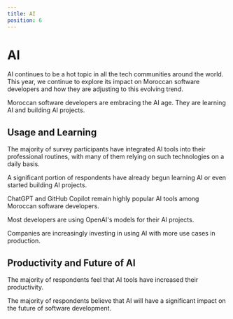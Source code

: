```yaml
---
title: AI
position: 6
---
```


# AI

AI continues to be a hot topic in all the tech communities around the world. This year, we continue to explore its impact on Moroccan software developers and how they are adjusting to this evolving trend.

Moroccan software developers are embracing the AI age. They are learning AI and building AI projects.

## Usage and Learning

The majority of survey participants have integrated AI tools into their professional routines, with many of them relying on such technologies on a daily basis.

<Tabs>
  <TabItem title="2024">
    <Chart id="ai-q-0" title={false} year={2024} />
  </TabItem>
  <TabItem title="2023">
    <Chart id="ai-q-0" title={false} year={2023} />
  </TabItem>
</Tabs>

A significant portion of respondents have already begun learning AI or even started building AI projects.

<Tabs>
  <TabItem title="2024">
    <Chart id="ai-q-3" title={false} year={2024} />
  </TabItem>
  <TabItem title="2023">
    <Chart id="ai-q-3" title={false} year={2023} />
  </TabItem>
</Tabs>

ChatGPT and GitHub Copilot remain highly popular AI tools among Moroccan software developers.

<Tabs>
  <TabItem title="2024">
    <Chart id="ai-q-5" title={false} year={2024} />
  </TabItem>
  <TabItem title="2023">
    <Chart id="ai-q-5" title={false} year={2023} />
  </TabItem>
</Tabs>

Most developers are using OpenAI's models for their AI projects.

<Tabs>
  <TabItem title="2024">
    <Chart id="ai-q-6" title={false} year={2024} />
  </TabItem>
  <TabItem title="2023">
    <Chart id="ai-q-6" title={false} year={2023} />
  </TabItem>
</Tabs>
Companies are increasingly investing in using AI with more use cases in
production.

<Tabs>
  <TabItem title="2024">
    <Chart id="ai-q-4" title={false} year={2024} />
  </TabItem>
  <TabItem title="2023">
    <Chart id="ai-q-4" title={false} year={2023} />
  </TabItem>
</Tabs>

## Productivity and Future of AI

The majority of respondents feel that AI tools have increased their productivity.

<Tabs>
  <TabItem title="2024">
    <Chart id="ai-q-1" title={false} year={2024} />
  </TabItem>
  <TabItem title="2023">
    <Chart id="ai-q-1" title={false} year={2023} />
  </TabItem>
</Tabs>

The majority of respondents believe that AI will have a significant impact on the future of software development.

<Tabs>
  <TabItem title="2024">
    <Chart id="ai-q-2" title={false} year={2024} />
  </TabItem>
  <TabItem title="2023">
    <Chart id="ai-q-2" title={false} year={2023} />
  </TabItem>
</Tabs>
